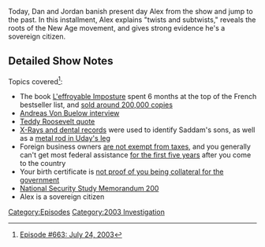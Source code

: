 {{DEFAULTSORT:
    #_EPISODE_0663:July 24, 2003
}}{{Episode
    | title           = July 24, 2003
    | caption         = [https://knowledgefight.libsyn.com/663-july-24-2003 Listen to this episode on Libsyn]
    | episodeNumber   = 663
    | length          = 01:26:09
    | airDate         = March 28, 2022
    | coverageDate    = July 24, 2003
    | episodeType     = [[:Category:2003 Investigation|2003 Investigation]]
    | previousEpisode = [[662: March 22, 2022]]
    | nextEpisode     = [[664: Formulaic Objections Part 5]]
}}

{{Stub}}

Today, Dan and Jordan banish present day Alex from the show and jump to the past. In this installment, Alex explains "twists and subtwists," reveals the roots of the New Age movement, and gives strong evidence he's a sovereign citizen.

==Detailed Show Notes==

Topics covered<ref>[https://knowledgefight.com/research/2022/3/27/episode-663-july-24-2003 Episode #663: July 24, 2003]</ref>:

*The book [https://web.archive.org/web/20041107155306/http://www.time.com/time/europe/magazine/article/0,13005,901020520-237165,00.html L'effroyable Imposture] spent 6 months at the top of the French bestseller list, and [http://www.cnn.com/2002/WORLD/europe/06/26/france.book/ sold around 200,000 copies]
*[https://ratical.org/ratville/CAH/VonBuelow.html Andreas Von Buelow interview]
*[https://www.snopes.com/fact-check/theodore-roosevelt-on-criticizing-the-president/ Teddy Roosevelt quote]
*[https://www.cnn.com/2003/US/07/24/sprj.irq.photos.ethics/index.html X-Rays and dental records] were used to identify Saddam's sons, as well as a [http://news.bbc.co.uk/2/hi/middle_east/3097089.stm metal rod in Uday's leg]
*Foreign business owners [https://smallbusiness.chron.com/new-immigrant-businesses-pay-corporate-taxes-first-five-years-us-72319.html are not exempt from taxes], and you generally can't get most federal assistance [https://aspe.hhs.gov/reports/summary-immigrant-eligibility-restrictions-under-current-law for the first five years] after you come to the country
*Your birth certificate is [https://www.usbirthcertificates.com/articles/birth-certificate-not-a-bond not proof of you being collateral for the government]
*[https://pdf.usaid.gov/pdf_docs/PCAAB500.pdf National Security Study Memorandum 200]
*Alex is a sovereign citizen

[[Category:Episodes]]
[[Category:2003 Investigation]]
